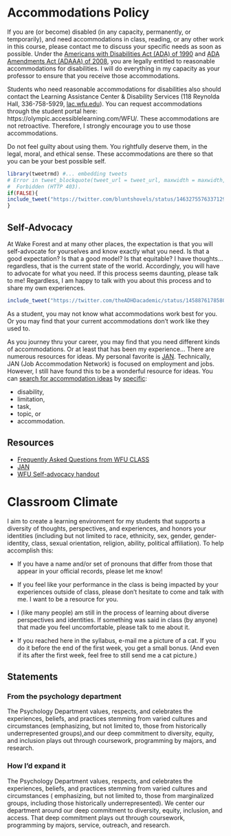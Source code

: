 # Accommodations Policy

If you are (or become) disabled (in any capacity, permanently, or temporarily), and need accommodations in class, reading, or any other work in this course, please contact me to discuss your specific needs as soon as possible. 
Under the [Americans with Disabilities Act (ADA) of 1990](https://www.dol.gov/general/topic/disability/ada) and [ADA Amendments Act (ADAAA) of 2008](https://en.wikipedia.org/wiki/ADA_Amendments_Act_of_2008), you are legally entitled to reasonable accommodations for disabilities. 
I will do everything in my capacity as your professor to ensure that you receive those accommodations. 

Students who need reasonable accommodations for disabilities also should contact the Learning Assistance Center \& Disability Services  (118 Reynolda Hall, 336-758-5929,  [lac.wfu.edu](https://lac.wfu.edu/)). You can request accommodations through the student portal here: https://olympic.accessiblelearning.com/WFU/. These accommodations are not retroactive.  Therefore, I strongly encourage you to use those accommodations. 

Do not feel guilty about using them. 
You rightfully deserve them, in the legal, moral, and ethical sense. 
These accommodations are there so that you can be your best possible self. 

```r
library(tweetrmd) #... embedding tweets
# Error in tweet_blockquote(tweet_url = tweet_url, maxwidth = maxwidth,  : 
#  Forbidden (HTTP 403).
if(FALSE){
include_tweet("https://twitter.com/bluntshovels/status/1463275576337129480")
}
```


## Self-Advocacy

At Wake Forest and at many other places, the expectation is that you will self-advocate for yourselves and know exactly what you need. Is that a good expectation? Is that a good model? Is that equitable? I have thoughts... regardless, that is the current state of the world. Accordingly, you will have to advocate for what you need. If this process seems daunting, please talk to me! Regardless, I am happy to talk with you about this process and to share my own experiences.




```r

include_tweet("https://twitter.com/theADHDacademic/status/1458876178580881410")
```

As a student, you may not know what accommodations work best for you. Or you may find that your current accommodations don't work like they used to. 

As you journey thru your career, you may find that you need different kinds of accommodations. Or at least that has been my experience... There are numerous resources for ideas. 
My personal favorite is [JAN](https://askjan.org/). Technically, JAN (Job Accommodation Network) is focused on employment and jobs. 
However, I still have found this to be a wonderful resource for ideas. 
You can [search for accommodation ideas](https://askjan.org/soar.cfm) by [specific](https://askjan.org/a-to-z.cfm):

  - disability,
  - limitation,
  - task,
  - topic, or
  - accommodation.

## Resources

* [Frequently Asked Questions from WFU CLASS](https://class.wfu.edu/frequently-asked-questions-about-lac-ds/)
* [JAN](https://askjan.org/)
* [WFU Self-advocacy handout](https://docs.google.com/document/d/1X44zJyTz8-s9t6IXw0bII2DCFiOk1NR2MRfTi8wBiIc/)


# Classroom Climate

I aim to create a learning environment for my students that supports a diversity of thoughts, perspectives, and experiences, and honors your identities (including but not limited to race, ethnicity, sex, gender, gender-identity, class, sexual orientation, religion, ability, political affiliation). To help accomplish this:

- If you have a name and/or set of pronouns that differ from those that appear in your official records, please let me know!

- If you feel like your performance in the class is being impacted by your experiences outside of class, please don't hesitate to come and talk with me. I want to be a resource for you. 

- I (like many people) am still in the process of learning about diverse perspectives and identities. If something was said in class (by anyone) that made you feel uncomfortable, please talk to me about it. 

- If you reached here in the syllabus, e-mail me a picture of a cat. If you do it before the end of the first week, you get a small bonus. (And even if its after the first week, feel free to still send me a cat picture.)

## Statements

### From the psychology department
The Psychology Department values, respects, and celebrates the experiences, beliefs, and practices stemming from varied cultures and circumstances (emphasizing, but not limited to, those from historically underrepresented groups),and our deep commitment to diversity, equity, and inclusion plays out through coursework, programming by majors, and research. 

### How I'd expand it
The Psychology Department values, respects, and celebrates the experiences, beliefs, and practices stemming from varied cultures and circumstances ( emphasizing, but not limited to, those from marginalized groups, including those historically underrepresented). We center our department around our deep commitment to diversity, equity, inclusion, and access. That deep commitment plays out through coursework, programming by majors, service, outreach, and research. 
